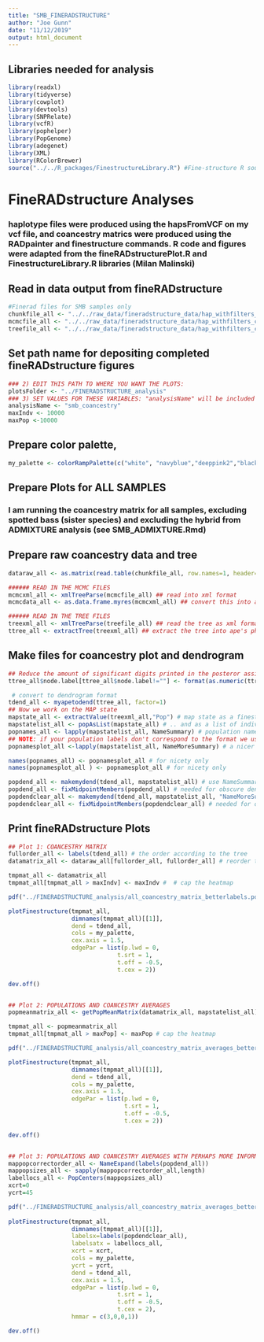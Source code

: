 ```yaml
---
title: "SMB_FINERADSTRUCTURE"
author: "Joe Gunn"
date: "11/12/2019"
output: html_document
---
```


## Libraries needed for analysis
```r
library(readxl)
library(tidyverse)
library(cowplot)
library(devtools)
library(SNPRelate)
library(vcfR)
library(pophelper)
library(PopGenome)
library(adegenet)
library(XML)
library(RColorBrewer)
source("../../R_packages/FinestructureLibrary.R") #Fine-structure R source code
```

# FineRADstructure Analyses
### haplotype files were produced using the hapsFromVCF on my vcf file, and coancestry matrics were produced using the RADpainter and finestructure commands. R code and figures were adapted from the fineRADstructurePlot.R and FinestructureLibrary.R libraries (Milan Malinski)
## Read in data output from fineRADstructure 
```r
#Finerad files for SMB samples only
chunkfile_all <- "../../raw_data/fineradstructure_data/hap_withfilters_chunks.out"
mcmcfile_all <- "../../raw_data/fineradstructure_data/hap_withfilters_chunks.mcmc.xml"
treefile_all <- "../../raw_data/fineradstructure_data/hap_withfilters_chunks.mcmcTree.xml"
```

## Set path name for depositing completed fineRADstructure figures
```r
### 2) EDIT THIS PATH TO WHERE YOU WANT THE PLOTS:
plotsFolder <- "../FINERADSTRUCTURE_analysis"
### 3) SET VALUES FOR THESE VARIABLES: "analysisName" will be included in output plots
analysisName <- "smb_coancestry" 
maxIndv <- 10000
maxPop <-10000
```

## Prepare color palette, 
```r
my_palette <- colorRampPalette(c("white", "navyblue","deeppink2","black"))(n = 299)
```

## Prepare Plots for ALL SAMPLES

### I am  running the coancestry matrix for all samples, excluding spotted bass (sister species) and excluding the hybrid from ADMIXTURE analysis (see SMB_ADMIXTURE.Rmd)

## Prepare raw coancestry data and tree
```r
dataraw_all <- as.matrix(read.table(chunkfile_all, row.names=1, header=T, skip=1)) # read in the pairwise coincidence 

###### READ IN THE MCMC FILES
mcmcxml_all <- xmlTreeParse(mcmcfile_all) ## read into xml format
mcmcdata_all <- as.data.frame.myres(mcmcxml_all) ## convert this into a data frame

###### READ IN THE TREE FILES
treexml_all <- xmlTreeParse(treefile_all) ## read the tree as xml format
ttree_all <- extractTree(treexml_all) ## extract the tree into ape's phylo format

```

## Make files for coancestry plot and dendrogram
```r
## Reduce the amount of significant digits printed in the posteror assignment probabilities (numbers shown in the tree):
ttree_all$node.label[ttree_all$node.label!=""] <- format(as.numeric(ttree_all$node.label[ttree_all$node.label!=""]),digits=2)

 # convert to dendrogram format
tdend_all <- myapetodend(ttree_all, factor=1)
## Now we work on the MAP state
mapstate_all <- extractValue(treexml_all,"Pop") # map state as a finestructure clustering
mapstatelist_all <- popAsList(mapstate_all) # .. and as a list of individuals in populations
popnames_all <- lapply(mapstatelist_all, NameSummary) # population names IN A REVERSIBLE FORMAT (I.E LOSSLESS)
## NOTE: if your population labels don't correspond to the format we used (NAME<number>) YOU MAY HAVE TROUBLE HERE. YOU MAY NEED TO RENAME THEM INTO THIS FORM AND DEFINE YOUR POPULATION NAMES IN popnamesplot BELOW
popnamesplot_all <-lapply(mapstatelist_all, NameMoreSummary) # a nicer summary of the populations

names(popnames_all) <- popnamesplot_all # for nicety only
names(popnamesplot_all ) <- popnamesplot_all # for nicety only

popdend_all <- makemydend(tdend_all, mapstatelist_all) # use NameSummary to make popdend
popdend_all <- fixMidpointMembers(popdend_all) # needed for obscure dendrogram reasons
popdendclear_all <- makemydend(tdend_all, mapstatelist_all, "NameMoreSummary")# use NameMoreSummary to make popdend
popdendclear_all <- fixMidpointMembers(popdendclear_all) # needed for obscure dendrogram reasons

```

## Print fineRADstructure Plots
```r
## Plot 1: COANCESTRY MATRIX
fullorder_all <- labels(tdend_all) # the order according to the tree
datamatrix_all <- dataraw_all[fullorder_all, fullorder_all] # reorder the data matrix

tmpmat_all <- datamatrix_all
tmpmat_all[tmpmat_all > maxIndv] <- maxIndv #  # cap the heatmap

pdf("../FINERADSTRUCTURE_analysis/all_coancestry_matrix_betterlabels.pdf", height = 25, width = 25)

plotFinestructure(tmpmat_all, 
                  dimnames(tmpmat_all)[[1]], 
                  dend = tdend_all,
                  cols = my_palette, 
                  cex.axis = 1.5, 
                  edgePar = list(p.lwd = 0, 
                               t.srt = 1, 
                               t.off = -0.5, 
                               t.cex = 2))

dev.off()


## Plot 2: POPULATIONS AND COANCESTRY AVERAGES
popmeanmatrix_all <- getPopMeanMatrix(datamatrix_all, mapstatelist_all)

tmpmat_all <- popmeanmatrix_all
tmpmat_all[tmpmat_all > maxPop] <- maxPop # cap the heatmap

pdf("../FINERADSTRUCTURE_analysis/all_coancestry_matrix_averages_betterlabels.pdf", height = 20, width = 20)

plotFinestructure(tmpmat_all, 
                  dimnames(tmpmat_all)[[1]], 
                  dend = tdend_all, 
                  cols = my_palette, 
                  cex.axis = 1.5, 
                  edgePar = list(p.lwd = 0, 
                                 t.srt = 1, 
                                 t.off = -0.5, 
                                 t.cex = 2))

dev.off()


## Plot 3: POPULATIONS AND COANCESTRY AVERAGES WITH PERHAPS MORE INFORMATIVE LABELS
mappopcorrectorder_all <- NameExpand(labels(popdend_all))
mappopsizes_all <- sapply(mappopcorrectorder_all,length)
labellocs_all <- PopCenters(mappopsizes_all)
xcrt=0
ycrt=45

pdf("../FINERADSTRUCTURE_analysis/all_coancestry_matrix_averages_betterlabels_betterlabels.pdf", height = 25, width = 25)
 
plotFinestructure(tmpmat_all, 
                  dimnames(tmpmat_all)[[1]], 
                  labelsx=labels(popdendclear_all), 
                  labelsatx = labellocs_all, 
                  xcrt = xcrt, 
                  cols = my_palette, 
                  ycrt = ycrt, 
                  dend = tdend_all, 
                  cex.axis = 1.5, 
                  edgePar = list(p.lwd = 0, 
                               t.srt = 1, 
                               t.off = -0.5, 
                               t.cex = 2), 
                  hmmar = c(3,0,0,1))

dev.off()
```